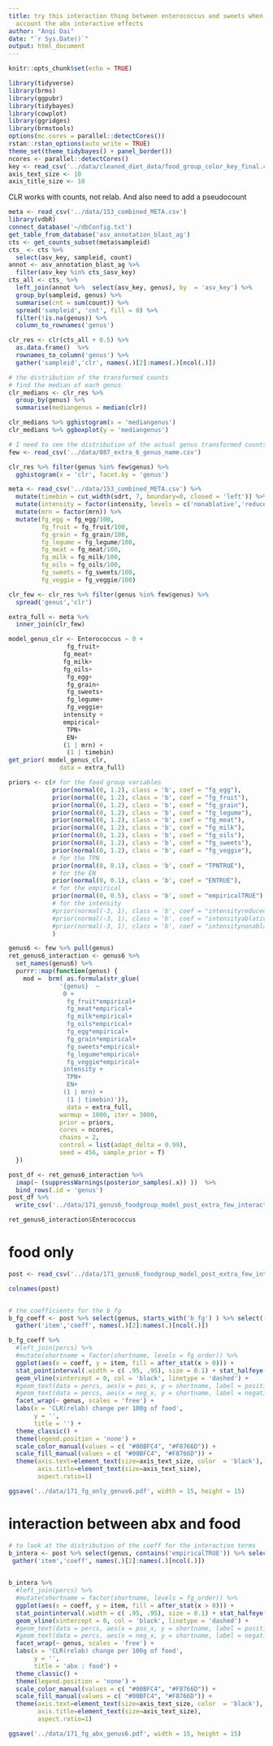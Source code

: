 ```yaml
---
title: try this interaction thing between enterococcus and sweets when taking into
  account the abx interactive effects
author: "Anqi Dai"
date: "`r Sys.Date()`"
output: html_document
---
```


```r
knitr::opts_chunk$set(echo = TRUE)
```

```r
library(tidyverse)
library(brms)   
library(ggpubr)
library(tidybayes)
library(cowplot)
library(ggridges)
library(brmstools)
options(mc.cores = parallel::detectCores())
rstan::rstan_options(auto_write = TRUE)
theme_set(theme_tidybayes() + panel_border())
ncores <- parallel::detectCores()
key <- read_csv('../data/cleaned_diet_data/food_group_color_key_final.csv', col_types = 'ccccc')
axis_text_size <- 10
axis_title_size <- 10
```

CLR works with counts, not relab. And also need to add a pseudocount

```r
meta <- read_csv('../data/153_combined_META.csv')
library(vdbR)
connect_database('~/dbConfig.txt')
get_table_from_database('asv_annotation_blast_ag')
cts <- get_counts_subset(meta$sampleid)
cts_ <- cts %>% 
  select(asv_key, sampleid, count)
annot <- asv_annotation_blast_ag %>% 
  filter(asv_key %in% cts_$asv_key)
cts_all <- cts_ %>% 
  left_join(annot %>%  select(asv_key, genus), by  = 'asv_key') %>% 
  group_by(sampleid, genus) %>% 
  summarise(cnt = sum(count)) %>% 
  spread('sampleid', 'cnt', fill = 0) %>% 
  filter(!is.na(genus)) %>% 
  column_to_rownames('genus')
```


```r
clr_res <- clr(cts_all + 0.5) %>% 
  as.data.frame()  %>% 
  rownames_to_column('genus') %>% 
  gather('sampleid','clr', names(.)[2]:names(.)[ncol(.)])

# the distribution of the transformed counts
# find the median of each genus
clr_medians <- clr_res %>% 
  group_by(genus) %>% 
  summarise(mediangenus = median(clr))

clr_medians %>% gghistogram(x = 'mediangenus')
clr_medians %>% ggboxplot(y = 'mediangenus')

# I need to see the distribution of the actual genus transformed counts
few <- read_csv('../data/087_extra_6_genus_name.csv')

clr_res %>% filter(genus %in% few$genus) %>% 
  gghistogram(x = 'clr', facet.by = 'genus')
```

```r
meta <- read_csv('../data/153_combined_META.csv') %>% 
  mutate(timebin = cut_width(sdrt, 7, boundary=0, closed = 'left')) %>% 
  mutate(intensity = factor(intensity, levels = c('nonablative','reduced','ablative'))) %>% 
  mutate(mrn = factor(mrn)) %>% 
  mutate(fg_egg = fg_egg/100,
         fg_fruit = fg_fruit/100,
         fg_grain = fg_grain/100,
         fg_legume = fg_legume/100,
         fg_meat = fg_meat/100,
         fg_milk = fg_milk/100,
         fg_oils = fg_oils/100,
         fg_sweets = fg_sweets/100,
         fg_veggie = fg_veggie/100) 

clr_few <- clr_res %>% filter(genus %in% few$genus) %>% 
  spread('genus','clr')

extra_full <- meta %>% 
  inner_join(clr_few)
```


```r
model_genus_clr <- Enterococcus ~ 0 + 
                fg_fruit+
               fg_meat+
               fg_milk+
               fg_oils+
                fg_egg+ 
                fg_grain+
                fg_sweets+  
                fg_legume+
                fg_veggie+
               intensity +
               empirical+
                TPN+
                EN+
               (1 | mrn) +
                (1 | timebin)
get_prior( model_genus_clr,  
              data = extra_full)

priors <- c(# for the food group variables
            prior(normal(0, 1.2), class = 'b', coef = "fg_egg"),
            prior(normal(0, 1.2), class = 'b', coef = "fg_fruit"),
            prior(normal(0, 1.2), class = 'b', coef = "fg_grain"),
            prior(normal(0, 1.2), class = 'b', coef = "fg_legume"),
            prior(normal(0, 1.2), class = 'b', coef = "fg_meat"),
            prior(normal(0, 1.2), class = 'b', coef = "fg_milk"),
            prior(normal(0, 1.2), class = 'b', coef = "fg_oils"),
            prior(normal(0, 1.2), class = 'b', coef = "fg_sweets"),
            prior(normal(0, 1.2), class = 'b', coef = "fg_veggie"),
            # for the TPN 
            prior(normal(0, 0.1), class = 'b', coef = "TPNTRUE"),
            # for the EN
            prior(normal(0, 0.1), class = 'b', coef = "ENTRUE"),
            # for the empirical 
            prior(normal(0, 0.5), class = 'b', coef = "empiricalTRUE")
            # for the intensity 
            #prior(normal(-3, 1), class = 'b', coef = "intensityreduced"),
            #prior(normal(-3, 1), class = 'b', coef = "intensityablative"),
            #prior(normal(-3, 1), class = 'b', coef = "intensitynonablative")
            )
```

```r
genus6 <- few %>% pull(genus)  
ret_genus6_interaction <- genus6 %>% 
  set_names(genus6) %>% 
  purrr::map(function(genus) {
    mod =  brm( as.formula(str_glue(
              '{genus}  ~ 
               0 +
                fg_fruit*empirical+
                fg_meat*empirical+
                fg_milk*empirical+
                fg_oils*empirical+
                fg_egg*empirical+ 
                fg_grain*empirical+
                fg_sweets*empirical+  
                fg_legume*empirical+
                fg_veggie*empirical+
               intensity +
                TPN+
                EN+
               (1 | mrn) +
                (1 | timebin)')),  
                data = extra_full, 
              warmup = 1000, iter = 3000, 
              prior = priors,
              cores = ncores, 
              chains = 2, 
              control = list(adapt_delta = 0.99),
              seed = 456, sample_prior = T) 
  })

post_df <- ret_genus6_interaction %>% 
  imap(~ (suppressWarnings(posterior_samples(.x)) ))  %>% 
  bind_rows(.id = 'genus')  
post_df %>% 
  write_csv('../data/171_genus6_foodgroup_model_post_extra_few_interaction.csv')

ret_genus6_interaction$Enterococcus
```

# food only 

```r
post <- read_csv('../data/171_genus6_foodgroup_model_post_extra_few_interaction.csv') 

colnames(post)


# the coefficients for the b_fg 
b_fg_coeff <- post %>% select(genus, starts_with('b_fg') ) %>% select(-`b_fg_fruit:empiricalTRUE`) %>% 
  gather('item','coeff', names(.)[2]:names(.)[ncol(.)])

b_fg_coeff %>% 
  #left_join(percs) %>%
  #mutate(shortname = factor(shortname, levels = fg_order)) %>% 
  ggplot(aes(x = coeff, y = item, fill = after_stat(x > 0))) +
  stat_pointinterval(.width = c( .95, .95), size = 0.1) + stat_halfeye() + 
  geom_vline(xintercept = 0, col = 'black', linetype = 'dashed') +
  #geom_text(data = percs, aes(x = pos_x, y = shortname, label = positive, color = after_stat(x > 0)), size = 2) +
  #geom_text(data = percs, aes(x = neg_x, y = shortname, label = negative, color =after_stat(x > 0)), size = 2) +
  facet_wrap(~ genus, scales = 'free') +
  labs(x = 'CLR(relab) change per 100g of food',
       y = '', 
       title = '') +
  theme_classic() +
  theme(legend.position = 'none') +
  scale_color_manual(values = c( "#00BFC4", "#F8766D")) +
  scale_fill_manual(values = c( "#00BFC4", "#F8766D")) +
  theme(axis.text=element_text(size=axis_text_size, color  = 'black'),
        axis.title=element_text(size=axis_text_size),
        aspect.ratio=1)

ggsave('../data/171_fg_only_genus6.pdf', width = 15, height = 15)

```

# interaction between abx and food

```r
# to look at the distribution of the coeff for the interaction terms
b_intera <- post %>% select(genus, contains('empiricalTRUE')) %>% select(-`b_empiricalTRUE`,-`prior_b_empiricalTRUE`) %>% 
 gather('item','coeff', names(.)[2]:names(.)[ncol(.)])
  

b_intera %>% 
  #left_join(percs) %>%
  #mutate(shortname = factor(shortname, levels = fg_order)) %>% 
  ggplot(aes(x = coeff, y = item, fill = after_stat(x > 0))) +
  stat_pointinterval(.width = c( .95, .95), size = 0.1) + stat_halfeye() + 
  geom_vline(xintercept = 0, col = 'black', linetype = 'dashed') +
  #geom_text(data = percs, aes(x = pos_x, y = shortname, label = positive, color = after_stat(x > 0)), size = 2) +
  #geom_text(data = percs, aes(x = neg_x, y = shortname, label = negative, color =after_stat(x > 0)), size = 2) +
  facet_wrap(~ genus, scales = 'free') +
  labs(x = 'CLR(relab) change per 100g of food',
       y = '', 
       title = 'abx : food') +
  theme_classic() +
  theme(legend.position = 'none') +
  scale_color_manual(values = c( "#00BFC4", "#F8766D")) +
  scale_fill_manual(values = c( "#00BFC4", "#F8766D")) +
  theme(axis.text=element_text(size=axis_text_size, color  = 'black'),
        axis.title=element_text(size=axis_text_size),
        aspect.ratio=1)

ggsave('../data/171_fg_abx_genus6.pdf', width = 15, height = 15)

```


      


